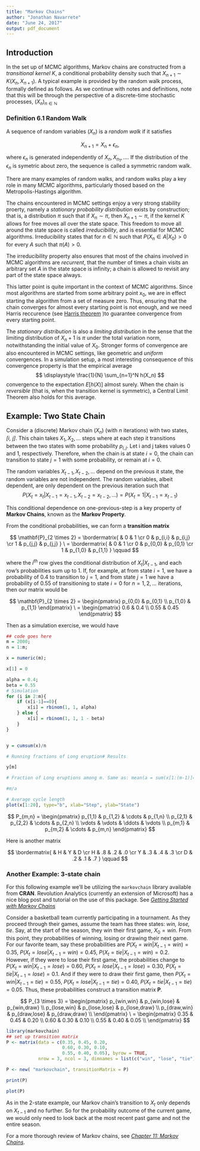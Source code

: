 ```yaml
---
title: "Markov Chains"
author: "Jonathan Navarrete"
date: "June 24, 2017"
output: pdf_document
---
```



## Introduction

In the set up of MCMC algorithms, Markov chains are constructed from a *transitional kernel K*, a conditional probability density such that $X_{n+1} \sim K(X_n, X_{n+1})$. A typical example is provided by the random walk process, formally defined as follows. As we continue with notes and definitions, note that this will be through the perspective of a discrete-time stochastic processes, $(X_n)_{n \in \mathbb{N}}$

### Definition 6.1 Random Walk

A sequence of random variables ($X_n$) is a *random walk* if it satisfies

$$
X_{n+1} = X_n + \epsilon_n,
$$

where $\epsilon_n$ is generated independently of $X_n, X_{n_1},...$. If the distribution of the $\epsilon_n$ is symetric about zero, the sequence is called a symmetric random walk. 

There are many examples of random walks, and random walks play a key role in many MCMC algorithms, particularly thosed based on the Metropolis-Hastings algorithm.

The chains encountered in MCMC settings enjoy a very strong stability proerty, namely a *stationary probability distribution* exists by construction; that is,  a distribution $\pi$ such that if $X_n \sim \pi$, then $X_{n+1} \sim \pi$, if the kernel *K* allows for free moves all over the state space. This freedom to move all around the state space is called *irreducibility*, and is essential for MCMC algorithms. Irreducibility states that for $n \in \mathbb{N}$ such that $P(X_n \in A | X_0) > 0$ for every *A* such that $\pi(A) > 0$. 

The irreducibility property also ensures that most of the chains involved in MCMC algorithms are *recurrent*, that the number of times a chain visits an arbitrary set *A* in the state space is infinity; a chain is allowed to revisit any part of the state space always.


This latter point is quite important in the context of MCMC algorithms. Since most algorithms are started from some arbitrary point $x_0$, we are in effect starting the algorithm from a set of measure zero. Thus, ensuring that the chain converges for almost every starting point is not enough, and we need Harris reccurence (see [Harris theorem](http://www.hairer.org/papers/harris.pdf) )to guarantee convergence from every starting point.

The *stationary distribution* is also a *limiting distribution* in the sense that the limiting distribution of $X_n+1$ is $\pi$ under the total variation norm, notwithstanding the initial value of $X_0$. Stronger forms of convergence are also encountered in MCMC settings, like geometric and *uniform* convergences. In a simulation setup, a most interesting consequence of this convergence property is that the empirical average
$$
\displaystyle \frac{1}{N} \sum_{n=1}^N h(X_n)
$$
convergence to the expectation $E[h(X)]$ almost surely. When the chain is *reversible* (that is, when the transition kernel is symmetric), a Central Limit Theorem also holds for this average.




## Example: Two State Chain

Consider a (discrete) Markov chain $(X_n)$ (with *n* iterations)  with two states, *[i, j]*. This chain takes $X_1, X_2, ...$ steps where at each step it transitions between the two states with some probability $p_{i,j}$. Let i and j takes values 0 and 1, respectively. Therefore, when the chain is at state $i = 0$, the chain can transition to state $j = 1$ with some probability, or remain at $i = 0$.

The random variables $X_{t-1}, X_{t-2}, ...$ depend on the previous it state, the random variables are not independent. The random variables, albeit dependent, are only dependent on the previous iteration such that
$$
P(X_t = x_{t} | X_{t-1} = x_{t-1}, X_{t-2} = x_{t-2}, ...) = P(X_t = 1 | X_{t-1} = x_{t-1})
$$

This conditional dependence on one-previous-step is a key property of **Markov Chains**, known as the **Markov Property**.

From the conditional probabilities, we can form a **transition matrix**

$$
\mathbf{P}_{2 \times 2} = 
\bordermatrix{ 
  & 0 & 1 \cr
  0 & p_{i,i} & p_{i,j} \cr
  1 & p_{j,j} & p_{j,j} }
\ =
\bordermatrix{ 
  & 0 & 1 \cr
  0 & p_{0,0} & p_{0,1} \cr
  1 & p_{1,0} & p_{1,1} } \qquad
$$


where the $i^{th}$ row gives the conditional distribution of $X_t | X_{t-1}$, and each row's probabilities sum up to 1. If, for example, at from state $i = 1$, we have a probability of 0.4 to transition to $j = 1$, and from state $j = 1$ we have a probability of 0.55 of transitioning to state $i = 0$ for $n = 1, 2, ...$ iterations, then our matrix would be

$$
\mathbf{P}_{2 \times 2} = 
 \begin{pmatrix}
  p_{0,0} & p_{0,1} \\
  p_{1,0} & p_{1,1}
 \end{pmatrix} 
\ = 
\begin{pmatrix}
  0.6 & 0.4 \\
  0.55 & 0.45
 \end{pmatrix}
$$


Then as a simulation exercise, we would have

```r

## code goes here
m = 2000; 
n = 1:m; 

x = numeric(m);

x[1] = 0

alpha = 0.4; 
beta = 0.55
# Simulation
for (i in 2:m){
    if (x[i-1]==0){
        x[i] = rbinom(1, 1, alpha)
    } else {
        x[i] = rbinom(1, 1, 1 - beta)
    }
}


y = cumsum(x)/n

# Running fractions of Long eruption# Results

y[m]

# Fraction of Long eruptions among m. Same as: mean(a = sum(x[1:(m-1)]==0 & x[2:m]==1); a # No. of cycles

#m/a

# Average cycle length
plot(x[1:20], type="b", xlab="Step", ylab="State")


```



$$
P_{m,n} = 
 \begin{pmatrix}
  p_{1,1} & p_{1,2} & \cdots & p_{1,n} \\
  p_{2,1} & p_{2,2} & \cdots & p_{2,n} \\
  \vdots  & \vdots  & \ddots & \vdots  \\
  p_{m,1} & p_{m,2} & \cdots & p_{m,n} 
 \end{pmatrix}
$$



Here is another matrix

$$
\bordermatrix{ & H & Y & D \cr
      H & .8 & .2 & .0 \cr
      Y & .3 & .4 & .3 \cr
      D & .2 & .1 & .7 } \qquad
$$




### Another Example: 3-state chain

For this following example we'll be utilizing the `markovchain` library available from **CRAN**. Revolution Analytics (currently an extension of Microsoft) has a nice blog post and tutorial on the use of this package. See [*Getting Started with Markov Chains*](http://blog.revolutionanalytics.com/2016/01/getting-started-with-markov-chains.html)


Consider a basketball team currently participating in a tournament. As they proceed through their games, assume the team has three states: *win, lose, tie*. Say, at the start of the season, they win their first game, $X_0 = win$. From this point, they probabilities of winning, losing or drawing their next game. For our favorite team, say these probabilities are $P(X_t = win | X_{t-1} = win) = 0.35$, $P(X_t = lose | X_{t-1} = win) = 0.45$, $P(X_t = tie | X_{t-1} = win) = 0.2$. However, if they were to lose their first game, the probabilities change to $P(X_t = win | X_{t-1} = lose) = 0.60$, $P(X_t = lose | X_{t-1} = lose) = 0.30$, $P(X_t = tie | X_{t-1} = lose) = 0.1$. And if they were to draw their first game, then $P(X_t = win | X_{t-1} = tie) = 0.55$, $P(X_t = lose | X_{t-1} = tie) = 0.40$, $P(X_t = tie | X_{t-1} = tie) = 0.05$. Thus, these probabilities construct a transition matrix **P**.




$$
P_{3 \times 3} = 
 \begin{pmatrix}
  p_{win,win} & p_{win,lose} & p_{win,draw} \\
  p_{lose,win} & p_{lose,lose} & p_{lose,draw} \\
  p_{draw,win} & p_{draw,lose} & p_{draw,draw} \\
 \end{pmatrix}
\ = 
\begin{pmatrix}
  0.35 & 0.45 & 0.20 \\
  0.60 & 0.30 & 0.10 \\
  0.55 & 0.40 & 0.05 \\
 \end{pmatrix}
$$



```r
library(markovchain)
## set up transition matrix
P <- matrix(data = c(0.35, 0.45, 0.20,
                     0.60, 0.30, 0.10,
                     0.55, 0.40, 0.05), byrow = TRUE, 
            nrow = 3, ncol = 3, dimnames = list(c("win", "lose", "tie"), c("win", "lose", "tie")))

P <- new( "markovchain", transitionMatrix = P)

print(P)

plot(P)


```

As in the 2-state example, our Markov chain's transition to $X_t$ only depends on $X_{t-1}$ and no further. So for the probability outcome of the current game, we would only need to look back at the most recent past game and not the entire season.





For a more thorough review of Markov chains, see [*Chapter 11: Markov Chains*](http://www.dartmouth.edu/~chance/teaching_aids/books_articles/probability_book/Chapter11.pdf).






